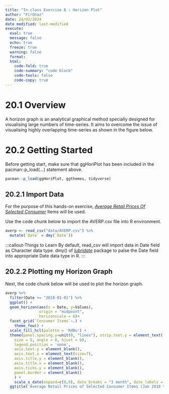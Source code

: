 ```yaml
---
title: "In-class Exercise 6 : Horizon Plot"
author: "FirGhaz"
date: 24/02/2024
date modified: last-modified
execute:
  eval: true
  message: false
  echo: true
  freeze: true
  warning: false
  format:
  html:
    code-fold: true
    code-summary: "code block"
    code-tools: false
    code-copy: true
---
```


# 20.1 Overview

A horizon graph is an analytical graphical method specially designed for visualising large numbers of time-series. It aims to overcome the issue of visualising highly overlapping time-series as shown in the figure below.

# 20.2 Getting Started

Before getting start, make sure that ggHoriPlot has been included in the pacman::p_load(...) statement above.

```r
pacman::p_load(ggHoriPlot, ggthemes, tidyverse)
```

## 20.2.1 Import Data

For the purpose of this hands-on exercise, [*Average Retail Prices Of Selected Consumer*](https://tablebuilder.singstat.gov.sg/table/TS/M212891) Items will be used.

Use the code chunk below to import the AVERP.csv file into R environment.

```r
averp <- read_csv("data/AVERP.csv") %>%
  mutate(`Date` = dmy(`Date`))
```
:::callout-Things to Learn
By default, read_csv will import data in Date field as Character data type. dmy() of [*lubridate*](https://lubridate.tidyverse.org/) package to palse the Date field into appropriate Date data type in R.
:::

## 20.2.2 Plotting my Horizon Graph

Next, the code chunk below will be used to plot the horizon graph.

```r
averp %>% 
  filter(Date >= "2018-01-01") %>%
  ggplot() +
  geom_horizon(aes(x = Date, y=Values), 
               origin = "midpoint", 
               horizonscale = 6)+
  facet_grid(`Consumer Items`~.) +
    theme_few() +
  scale_fill_hcl(palette = 'RdBu') +
  theme(panel.spacing.y=unit(0, "lines"), strip.text.y = element_text(
    size = 5, angle = 0, hjust = 0),
    legend.position = 'none',
    axis.text.y = element_blank(),
    axis.text.x = element_text(size=7),
    axis.title.y = element_blank(),
    axis.title.x = element_blank(),
    axis.ticks.y = element_blank(),
    panel.border = element_blank()
    ) +
    scale_x_date(expand=c(0,0), date_breaks = "3 month", date_labels = "%b%y") +
  ggtitle('Average Retail Prices of Selected Consumer Items (Jan 2018 to Dec 2022)')
```


